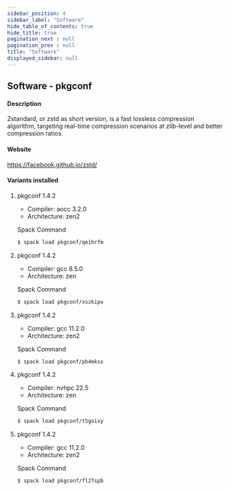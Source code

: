 ```yaml
---
sidebar_position: 4
sidebar_label: "Software"
hide_table_of_contents: true
hide_title: true
pagination_next : null
pagination_prev : null
title: "Software"
displayed_sidebar: null
---
```


## Software - pkgconf


#### Description
Zstandard, or zstd as short version, is a fast lossless compression algorithm, targeting real-time compression scenarios at zlib-level and better compression ratios.

#### Website
https://facebook.github.io/zstd/

#### Variants installed

1. pkgconf 1.4.2

    - Compiler: aocc 3.2.0
    - Architecture: zen2

    Spack Command
    ```bash
    $ spack load pkgconf/qeihrfm
    ```

2. pkgconf 1.4.2

    - Compiler: gcc 8.5.0
    - Architecture: zen

    Spack Command
    ```bash
    $ spack load pkgconf/xszkipu
    ```

3. pkgconf 1.4.2

    - Compiler: gcc 11.2.0
    - Architecture: zen2

    Spack Command
    ```bash
    $ spack load pkgconf/pb4mksx
    ```

4. pkgconf 1.4.2

    - Compiler: nvhpc 22.5
    - Architecture: zen

    Spack Command
    ```bash
    $ spack load pkgconf/t5goixy
    ```

5. pkgconf 1.4.2

    - Compiler: gcc 11.2.0
    - Architecture: zen2

    Spack Command
    ```bash
    $ spack load pkgconf/fl27spb
    ```

